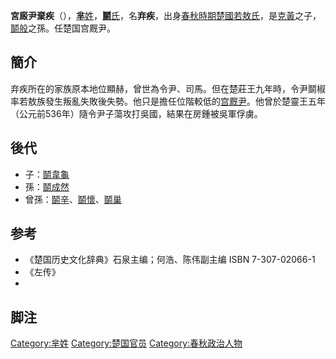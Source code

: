 {{Infobox 先秦人物
|名称= 宫厩尹弃疾
|图像=
|图说=
|姓=[[芈姓|芈]]
|氏=[[鬬氏|鬬]]
|名=弃疾
|字=
|别名=
|别字=
|谥号=
|时代=春秋时期
|国家=
|身份=[[楚国|楚国]][[宫厩尹|宫厩尹]]
|出生=
|逝世=
|在位=
|父=[[克黄|克黄]]
|母=
|正妻=
|妾=
|子女=[[鬬韦龟|鬬韦龟]]
|太子=
}}
'''宮廄尹棄疾'''（{{bd|？||？|catIdx=D鬬}}），[[芈姓|'''芈'''姓]]，[[鬬氏|'''鬬'''氏]]，名'''弃疾'''，出身[[春秋時期|春秋時期]][[楚國|楚國]][[若敖氏|若敖氏]]，是[[克黃|克黃]]之子，[[鬬般|鬬般]]之孫。任楚国宫厩尹。

== 簡介 ==
弃疾所在的家族原本地位顯赫，曾世為令尹、司馬。但在楚莊王九年時，令尹鬬椒率若敖族發生叛亂失敗後失勢。他只是擔任位階較低的[[宫厩尹|宫厩尹]]。他曾於楚靈王五年（公元前536年）隨令尹子蕩攻打吳國，結果在房鍾被吳軍俘虜。

== 後代 ==
*子：[[鬬韋龜|鬬韋龜]]
*孫：[[鬬成然|鬬成然]]
*曾孫：[[鬬辛|鬬辛]]、[[鬬懷|鬬懷]]、[[鬬巢|鬬巢]]

==参考==
*《楚国历史文化辞典》石泉主编；何浩、陈伟副主编 ISBN 7-307-02066-1
*《左传》
*<references group="参考"/>

==脚注==
{{reflist}}
[[Category:芈姓|Category:芈姓]]
[[Category:楚国官员|Category:楚国官员]]
[[Category:春秋政治人物|Category:春秋政治人物]]